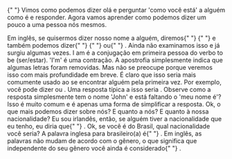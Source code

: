 
{" "}
<TextComponent isFirst>
  Vimos como podemos dizer olá e perguntar 'como você está' a alguém como é e
  responder. Agora vamos aprender como podemos dizer um pouco a uma pessoa nós
  mesmos.
</TextComponent>

<TextComponent>
  Em inglês, se quisermos dizer nosso nome a alguém, diremos{" "}
  <PopupExplainer
    explainerTriggerText="my name is Aaron"
    explainerHeader="My name is Aaron"
    literalTranslation="Meu nome é Aaron"
  />{" "}
  e também podemos dizer{" "}
  <PopupExplainer
    explainerTriggerText="I am Aaron"
    explainerHeader="I am Aaron"
    literalTranslation="Sou Aaron"
  />{" "}
  ou{" "}
  <PopupExplainer
    explainerTriggerText="I'm Aaron"
    explainerHeader="I'm Aaron"
    literalTranslation="Sou Aaron"
  />
  .
</TextComponent>

<HeadsUpText headingText="Conteúdo inexplicado">
  Ainda não examinamos isso e já surgiu algumas vezes. I am é a conjugação em
  primeira pessoa do verbo to be (ser/estar). 'I'm' é uma contração. A
  apostrofia simplesmente indica que algumas letras foram removidas. Mas não se
  preocupe porque veremos isso com mais profundidade em breve.
</HeadsUpText>

<TextComponent>
  É claro que isso seria mais comumente usado ao se encontrar alguém pela
  primeira vez. Por exemplo, você pode dizer
  <PopupExplainer
    explainerTriggerText="hi, my name is Aaron"
    explainerHeader="Hi, my name is Aaron"
    literalTranslation="Olá, meu nome é Aaron"
  /> ou <PopupExplainer
    explainerTriggerText="hi, I'm Aaron"
    explainerHeader="Hi, I'm Aaron"
    literalTranslation="Olá, sou Aaron"
  />. Uma resposta típica a isso seria <PopupExplainer
    explainerTriggerText="hi, John. How are you?"
    explainerHeader="Hi, John. How are you?"
    literalTranslation="Oi, John. Como você está?"
  />. Observe como a resposta simplesmente tem o nome 'John' e está faltando o 'meu
  nome é'? Isso é muito comum e é apenas uma forma de simplificar a resposta.
</TextComponent>

<TextComponent>
  Ok, o que mais podemos dizer sobre nós? E quanto a nós? E quanto à nossa
  nacionalidade? Eu sou irlandês, então, se alguém tiver a nacionalidade que eu
  tenho, eu diria que{" "}
  <PopupExplainer
    explainerTriggerText="I am Irish"
    explainerHeader="I am Irish"
    literalTranslation="Sou irlandês"
  />
  . Ok, se você é do Brasil, qual nacionalidade você seria? A palavra inglesa
  para brasileiro(a) é{" "}
  <PopupExplainer
    explainerTriggerText="Brazilian"
    explainerHeader="Brazilian"
    literalTranslation="brasileiro(a)"
  />
  . Em inglês, as palavras não mudam de acordo com o gênero, o que significa que
  independente do seu gênero você ainda é considerado{" "}
  <PopupExplainer
    explainerTriggerText="Brazilian"
    explainerHeader="Brazilian"
    literalTranslation="brasileiro(a)"
  />
  .
</TextComponent>
